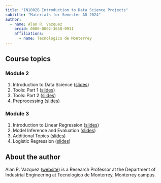 ```yaml
---
title: "IN1002B Introduction to Data Science Projects"
subtitle: "Materials for Semester AD 2024"
author: 
  - name: Alan R. Vazquez
    orcid: 0000-0002-3658-0911
    affiliations:
      - name: Tecnologico de Monterrey
---
```


## Course topics

### Module 2

1.  Introduction to Data Science ([slides](/IntroductionDS/Introduction.slides.html))
2.  Tools: Part 1 ([slides](/Tools/Tools1.slides.html)) 
3.  Tools: Part 2 ([slides](/Tools/Tools2.slides.html))
4.  Preprocessing ([slides](/PreProcessing/PreProcessing.slides.html))

### Module 3

1.  Introduction to Linear Regression ([slides](/LinearRegression/LinearRegression.slides.html))
2.  Model Inference and Evaluation ([slides](/ModelInferenceEvaluation/ModelInferenceEvaluation.slides.html)) 
3.  Additional Topics ([slides](/AdditionalTopics/AdditionalTopics.slides.html)) 
4.  Logistic Regression ([slides](/Classification/Classification.slides.html))


## About the author

Alan R. Vazquez ([website](https://alanrvazquez.netlify.app/)) is a Research Professor at the Department of Industrial Engineering at Tecnologico de Monterrey, Monterrey campus.

